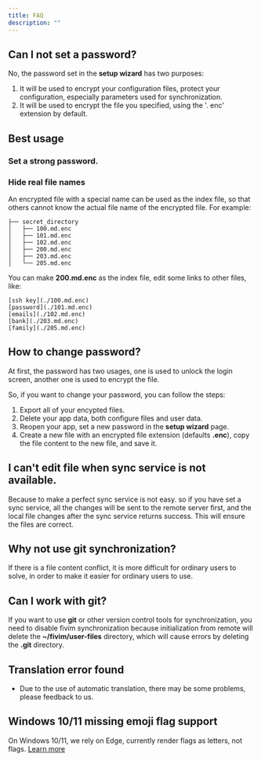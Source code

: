 ```yaml
---
title: FAQ
description: ""
---
```


## Can I not set a password?

No, the password set in the **setup wizard** has two purposes:

1. It will be used to encrypt your configuration files, protect your configuration, especially parameters used for synchronization.
2. It will be used to encrypt the file you specified, using the '. enc' extension by default.

## Best usage

### Set a strong password.

### Hide real file names

An encrypted file with a special name can be used as the index file, so that others cannot know the actual file name of the encrypted file. For example:

```
├── secret_directory
│   ├── 100.md.enc
│   ├── 101.md.enc
│   ├── 102.md.enc
│   ├── 200.md.enc
│   ├── 203.md.enc
│   └── 205.md.enc
```

You can make **200.md.enc** as the index file, edit some links to other files, like:

```
[ssh key](./100.md.enc)
[password](./101.md.enc)
[emails](./102.md.enc)
[bank](./203.md.enc)
[family](./205.md.enc)
```

## How to change password?

At first, the password has two usages, one is used to unlock the login screen, another one is used to encrypt the file.

So, if you want to change your password, you can follow the steps:

1. Export all of your encypted files.
2. Delete your app data, both configure files and user data.
3. Reopen your app, set a new password in the **setup wizard** page.
4. Create a new file with an encrypted file extension (defaults **.enc**), copy the file content to the new file, and save it.

## I can't edit file when sync service is not available.

Because to make a perfect sync service is not easy. so if you have set a sync service, all the changes will be sent to the remote server first, and the local file changes after the sync service returns success. This will ensure the files are correct.

## Why not use git synchronization?

If there is a file content conflict, it is more difficult for ordinary users to solve, in order to make it easier for ordinary users to use.

## Can I work with git?

If you want to use **git** or other version control tools for synchronization, you need to disable fivim synchronization because initialization from remote will delete the **~/fivim/user-files** directory, which will cause errors by deleting the **.git** directory.

## Translation error found

- Due to the use of automatic translation, there may be some problems, please feedback to us.

## Windows 10/11 missing emoji flag support

On Windows 10/11, we rely on Edge, currently render flags as letters, not flags. [Learn more](https://github.com/nolanlawson/emoji-picker-element/issues/269)
